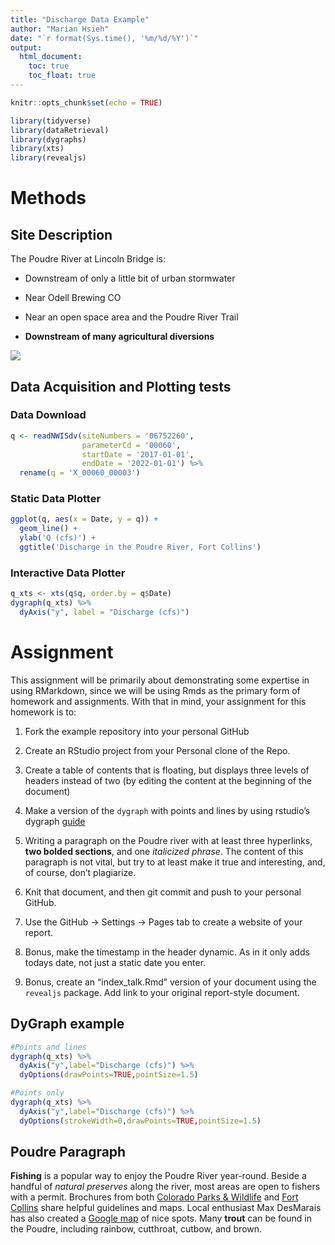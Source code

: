 ```yaml
---
title: "Discharge Data Example"
author: "Marian Hsieh"
date: "`r format(Sys.time(), '%m/%d/%Y')`"
output:
  html_document:
    toc: true
    toc_float: true
---
```


```r
knitr::opts_chunk$set(echo = TRUE)

library(tidyverse)
library(dataRetrieval)
library(dygraphs)
library(xts)
library(revealjs)
```

# Methods

## Site Description

The Poudre River at Lincoln Bridge is:

  - Downstream of only a little bit of urban stormwater
  
  - Near Odell Brewing CO
  
  - Near an open space area and the Poudre River Trail
  
  - **Downstream of many agricultural diversions**

![](https://waterdata.usgs.gov/nwisweb/local/state/co/text/pics/06752260big.jpg)

## Data Acquisition and Plotting tests

### Data Download
```r
q <- readNWISdv(siteNumbers = '06752260',
                parameterCd = '00060',
                startDate = '2017-01-01',
                endDate = '2022-01-01') %>%
  rename(q = 'X_00060_00003')
```

### Static Data Plotter
```r
ggplot(q, aes(x = Date, y = q)) + 
  geom_line() + 
  ylab('Q (cfs)') + 
  ggtitle('Discharge in the Poudre River, Fort Collins')
```

### Interactive Data Plotter
```r
q_xts <- xts(q$q, order.by = q$Date)
dygraph(q_xts) %>%
  dyAxis("y", label = "Discharge (cfs)") 
```


# Assignment
This assignment will be primarily about demonstrating some expertise in using
RMarkdown, since we will be using Rmds as the primary form of homework and 
assignments. With that in mind, your assignment for this homework is to:

1) Fork the example repository into your personal GitHub

2) Create an RStudio project from your Personal clone of the Repo. 

3) Create a table of contents that is floating, but displays three levels of
headers instead of two (by editing the content at the beginning of the document)

4) Make a version of the `dygraph` with points and lines by using rstudio's
dygraph [guide](https://rstudio.github.io/dygraphs/)

5) Writing a paragraph on the Poudre river with at least three hyperlinks,
**two bolded sections**, and one *italicized phrase*. The content of this paragraph
is not vital, but try to at least make it true and interesting, and, of course,
don't plagiarize. 

6) Knit that document, and then git commit and push to your personal GitHub.

7) Use the GitHub -> Settings -> Pages tab to create a website of your report.

8) Bonus, make the timestamp in the header dynamic. As in it only adds
todays date, not just a static date you enter. 

9) Bonus, create an "index_talk.Rmd" version of your document using the
`revealjs` package. Add link to your original report-style document. 

## DyGraph example
```r
#Points and lines
dygraph(q_xts) %>%
  dyAxis("y",label="Discharge (cfs)") %>%
  dyOptions(drawPoints=TRUE,pointSize=1.5)

#Points only
dygraph(q_xts) %>%
  dyAxis("y",label="Discharge (cfs)") %>%
  dyOptions(strokeWidth=0,drawPoints=TRUE,pointSize=1.5)
```

## Poudre Paragraph
**Fishing** is a popular way to enjoy the Poudre River year-round. Beside a handful of *natural preserves* along the river, most areas are open to fishers with a permit. Brochures from both [Colorado Parks & Wildlife](https://cpw.state.co.us/learn/Maps/CPW_FishingThePoudreCanyonBrochure.pdf) and [Fort Collins](https://www.fcgov.com/naturalareas/pdf/fishing-brochure16.pdf) share helpful guidelines and maps. Local enthusiast Max DesMarais has also created a [Google map](https://www.google.com/maps/d/u/0/viewer?mid=183f1Ysk7y0pSBDv2nHQmlKWEmnnktagH&ll=40.52056167068769%2C-105.41546394820773&z=9) of nice spots. Many **trout** can be found in the Poudre, including rainbow, cutthroat, cutbow, and brown.




